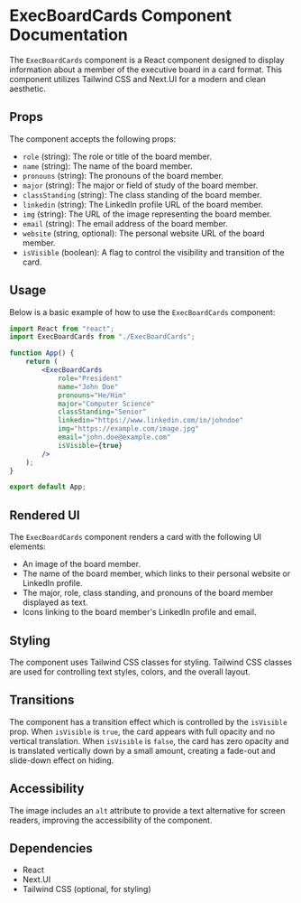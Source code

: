 # ExecBoardCards Component Documentation

The `ExecBoardCards` component is a React component designed to display information about a member of the executive board in a card format. This component utilizes Tailwind CSS and Next.UI for a modern and clean aesthetic.

## Props

The component accepts the following props:

- `role` (string): The role or title of the board member.
- `name` (string): The name of the board member.
- `pronouns` (string): The pronouns of the board member.
- `major` (string): The major or field of study of the board member.
- `classStanding` (string): The class standing of the board member.
- `linkedin` (string): The LinkedIn profile URL of the board member.
- `img` (string): The URL of the image representing the board member.
- `email` (string): The email address of the board member.
- `website` (string, optional): The personal website URL of the board member.
- `isVisible` (boolean): A flag to control the visibility and transition of the card.

## Usage

Below is a basic example of how to use the `ExecBoardCards` component:

```jsx
import React from "react";
import ExecBoardCards from "./ExecBoardCards";

function App() {
    return (
        <ExecBoardCards
            role="President"
            name="John Doe"
            pronouns="He/Him"
            major="Computer Science"
            classStanding="Senior"
            linkedin="https://www.linkedin.com/in/johndoe"
            img="https://example.com/image.jpg"
            email="john.doe@example.com"
            isVisible={true}
        />
    );
}

export default App;
```

## Rendered UI

The `ExecBoardCards` component renders a card with the following UI elements:

- An image of the board member.
- The name of the board member, which links to their personal website or LinkedIn profile.
- The major, role, class standing, and pronouns of the board member displayed as text.
- Icons linking to the board member's LinkedIn profile and email.

## Styling

The component uses Tailwind CSS classes for styling. Tailwind CSS classes are used for controlling text styles, colors, and the overall layout. 

## Transitions

The component has a transition effect which is controlled by the `isVisible` prop. When `isVisible` is `true`, the card appears with full opacity and no vertical translation. When `isVisible` is `false`, the card has zero opacity and is translated vertically down by a small amount, creating a fade-out and slide-down effect on hiding.

## Accessibility

The image includes an `alt` attribute to provide a text alternative for screen readers, improving the accessibility of the component.

## Dependencies

- React
- Next.UI 
- Tailwind CSS (optional, for styling)